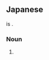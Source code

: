 ==Japanese==
{{ja-kanjitab|かに|く|o2=い|sort=かにくいあざらし|yomi=irr}}
{{m|ja|海豹}} is {{juku|sort=かにくいあざらし}}.

===Noun===
{{ja-noun|かにくい あざらし|カニクイ アザラシ}}

# {{altspell|lang=ja|蟹食海豹||[[crabeater]] [[seal]]}}
